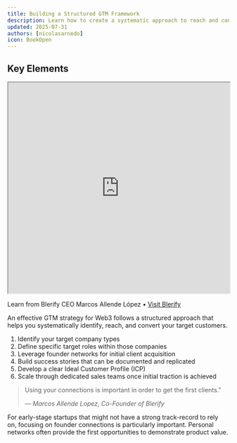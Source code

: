 ```yaml
---
title: Building a Structured GTM Framework
description: Learn how to create a systematic approach to reach and convert your target customers
updated: 2025-07-31
authors: [nicolasarnedo]
icon: BookOpen
---
```


## Key Elements

<div style={{ margin: '2rem 0' }}>
  <iframe 
    src="https://drive.google.com/file/d/1OXPUYcsx-eto0FO6mq1u7V7VKnbn754u/preview" 
    width="100%" 
    height="480" 
    allow="autoplay"
    style={{ border: 'none', borderRadius: '8px' }}
  ></iframe>
  <p style={{ textAlign: 'center', marginTop: '1rem', fontSize: '0.95rem', color: '#666' }}>
    Learn from Blerify CEO Marcos Allende López • <a href="https://blerify.com/" target="_blank" rel="noopener noreferrer" style={{ color: '#0066cc', textDecoration: 'underline' }}>Visit Blerify</a>
  </p>
</div> 

An effective GTM strategy for Web3 follows a structured approach that helps you systematically identify, reach, and convert your target customers.

1. Identify your target company types
2. Define specific target roles within those companies
3. Leverage founder networks for initial client acquisition
4. Build success stories that can be documented and replicated
5. Develop a clear Ideal Customer Profile (ICP)
6. Scale through dedicated sales teams once initial traction is achieved

<blockquote className="quote-card">
  <p>Using your connections is important in order to get the first clients."</p>
  <cite>— Marcos Allende Lopez, Co-Founder of Blerify</cite>
</blockquote>

For early-stage startups that might not have a strong track-record to rely on, focusing on founder connections is particularly important. Personal networks often provide the first opportunities to demonstrate product value.